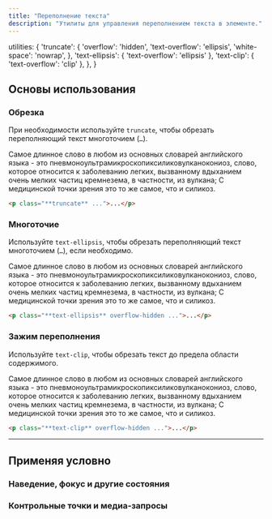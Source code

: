 ```yaml
---
title: "Переполнение текста"
description: "Утилиты для управления переполнением текста в элементе."
---
```



  utilities: {
    'truncate': {
      'overflow': 'hidden',
      'text-overflow': 'ellipsis',
      'white-space': 'nowrap',
    },
    'text-ellipsis': { 'text-overflow': 'ellipsis' },
    'text-clip': { 'text-overflow': 'clip' },
  },
}

## Основы использования

### Обрезка

При необходимости используйте `truncate`, чтобы обрезать переполняющий текст многоточием (<code>…</code>).

<Example p="none">
  <div class="px-4 sm:px-0">
    <div class="mx-auto max-w-sm bg-white shadow-xl p-8 text-gray-700 text-sm leading-6 sm:text-base sm:leading-7">
      <p class="truncate">
        Самое длинное слово в любом из основных словарей английского языка - это <span class="text-gray-900 font-medium">пневмоноультрамикроскопиксиликовулканокониоз,</span> слово, которое относится к заболеванию легких, вызванному вдыханием очень мелких частиц кремнезема, в частности, из вулкана; С медицинской точки зрения это то же самое, что и силикоз.
      </p>
    </div>
  </div>
</Example>

```html
<p class="**truncate** ...">...</p>
```

### Многоточие

Используйте `text-ellipsis`, чтобы обрезать переполняющий текст многоточием (<code>…</code>), если необходимо.

<Example p="none">
  <div class="px-4 sm:px-0">
    <div class="mx-auto max-w-sm bg-white shadow-xl p-8 text-gray-700 text-sm leading-6 sm:text-base sm:leading-7">
      <p class="text-ellipsis overflow-hidden">
        Самое длинное слово в любом из основных словарей английского языка - это <span class="text-gray-900 font-medium">пневмоноультрамикроскопиксиликовулканокониоз,</span> слово, которое относится к заболеванию легких, вызванному вдыханием очень мелких частиц кремнезема, в частности, из вулкана; С медицинской точки зрения это то же самое, что и силикоз.
      </p>
    </div>
  </div>
</Example>

```html
<p class="**text-ellipsis** overflow-hidden ...">...</p>
```

### Зажим переполнения

Используйте `text-clip`, чтобы обрезать текст до предела области содержимого.

<Example p="none">
  <div class="px-4 sm:px-0">
    <div class="mx-auto max-w-sm bg-white shadow-xl p-8 text-gray-700 text-sm leading-6 sm:text-base sm:leading-7">
      <p class="text-clip overflow-hidden">
        Самое длинное слово в любом из основных словарей английского языка - это <span class="text-gray-900 font-medium">пневмоноультрамикроскопиксиликовулканокониоз,</span> слово, которое относится к заболеванию легких, вызванному вдыханием очень мелких частиц кремнезема, в частности, из вулкана; С медицинской точки зрения это то же самое, что и силикоз.
      </p>
    </div>
  </div>
</Example>

```html
<p class="**text-clip** overflow-hidden ...">...</p>
```

---

## <Heading ignore>Применяя условно</Heading>

### <Heading ignore>Наведение, фокус и другие состояния</Heading>

<HoverFocusAndOtherStates defaultClass="truncate" featuredClass="text-clip" element="p" />

### <Heading ignore>Контрольные точки и медиа-запросы</Heading>

<BreakpointsAndMediaQueries defaultClass="truncate" featuredClass="text-clip" element="p" />

